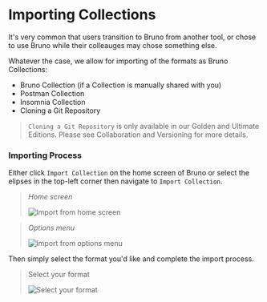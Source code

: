 # Importing Collections 

It's very common that users transition to Bruno from another tool, or chose to use Bruno while their colleauges may chose something else. 

Whatever the case, we allow for importing of the formats as Bruno Collections:

- Bruno Collection (if a Collection is manually shared with you)
- Postman Collection
- Insomnia Collection
- Cloning a Git Repository

> `Cloning a Git Repository` is only available in our Golden and Ultimate Editions. Please see Collaboration and Versioning for more details.

### Importing Process

Either click `Import Collection` on the home screen of Bruno or select the elipses in the top-left corner then navigate to `Import Collection`. 

>*Home screen*
>
>![Import from home screen](/public/screenshots/migration/ImportCollectionHomePage.webp)

>*Options menu*
>
>![Import from options menu](/public/screenshots/migration/ImportcollectionElipses.webp)


Then simply select the format you'd like and complete the import process.

>Select your format
>
>![Select your format](/public/screenshots/migration/ImportCollectionModal.webp)




